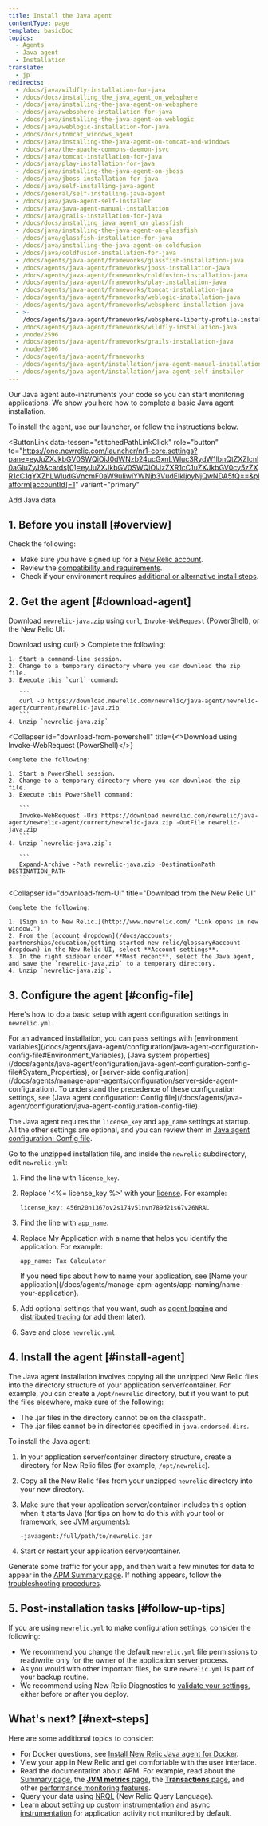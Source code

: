 ```yaml
---
title: Install the Java agent
contentType: page
template: basicDoc
topics:
  - Agents
  - Java agent
  - Installation
translate:
  - jp
redirects:
  - /docs/java/wildfly-installation-for-java
  - /docs/docs/installing_the_java_agent_on_websphere
  - /docs/java/installing-the-java-agent-on-websphere
  - /docs/java/websphere-installation-for-java
  - /docs/java/installing-the-java-agent-on-weblogic
  - /docs/java/weblogic-installation-for-java
  - /docs/docs/tomcat_windows_agent
  - /docs/java/installing-the-java-agent-on-tomcat-and-windows
  - /docs/java/the-apache-commons-daemon-jsvc
  - /docs/java/tomcat-installation-for-java
  - /docs/java/play-installation-for-java
  - /docs/java/installing-the-java-agent-on-jboss
  - /docs/java/jboss-installation-for-java
  - /docs/java/self-installing-java-agent
  - /docs/general/self-installing-java-agent
  - /docs/java/java-agent-self-installer
  - /docs/java/java-agent-manual-installation
  - /docs/java/grails-installation-for-java
  - /docs/docs/installing_java_agent_on_glassfish
  - /docs/java/installing-the-java-agent-on-glassfish
  - /docs/java/glassfish-installation-for-java
  - /docs/java/installing-the-java-agent-on-coldfusion
  - /docs/java/coldfusion-installation-for-java
  - /docs/agents/java-agent/frameworks/glassfish-installation-java
  - /docs/agents/java-agent/frameworks/jboss-installation-java
  - /docs/agents/java-agent/frameworks/coldfusion-installation-java
  - /docs/agents/java-agent/frameworks/play-installation-java
  - /docs/agents/java-agent/frameworks/tomcat-installation-java
  - /docs/agents/java-agent/frameworks/weblogic-installation-java
  - /docs/agents/java-agent/frameworks/websphere-installation-java
  - >-
    /docs/agents/java-agent/frameworks/websphere-liberty-profile-installation-java
  - /docs/agents/java-agent/frameworks/wildfly-installation-java
  - /node/2596
  - /docs/agents/java-agent/frameworks/grails-installation-java
  - /node/2306
  - /docs/agents/java-agent/frameworks
  - /docs/agents/java-agent/installation/java-agent-manual-installation
  - /docs/agents/java-agent/installation/java-agent-self-installer
---
```


Our Java agent auto-instruments your code so you can start monitoring applications. We show you here how to complete a basic Java agent installation.

To install the agent, use our launcher, or follow the instructions below.

<ButtonLink
  data-tessen="stitchedPathLinkClick"
  role="button"
  to="https://one.newrelic.com/launcher/nr1-core.settings?pane=eyJuZXJkbGV0SWQiOiJ0dWNzb24ucGxnLWluc3RydW1lbnQtZXZlcnl0aGluZyJ9&cards[0]=eyJuZXJkbGV0SWQiOiJzZXR1cC1uZXJkbGV0cy5zZXR1cC1qYXZhLWludGVncmF0aW9uIiwiYWNjb3VudElkIjoyNjQwNDA5fQ==&platform[accountId]=1"
  variant="primary"
>
  Add Java data
</ButtonLink>

## 1. Before you install [#overview]

Check the following:

* Make sure you have signed up for a [New Relic account](/docs/accounts-partnerships/accounts/account-setup/creating-your-new-relic-account).
* Review the [compatibility and requirements](/docs/agents/java-agent/getting-started/compatibility-requirements-java-agent).
* Check if your environment requires [additional or alternative install steps](/docs/agents/java-agent/additional-installation).

## 2. Get the agent [#download-agent]

Download `newrelic-java.zip` using `curl`, `Invoke-WebRequest` (PowerShell), or the New Relic UI:

<CollapserGroup>
  <Collapser
    id="download-from-curl"
    title={<>Download using <InlineCode>curl</InlineCode></>}
  >
    Complete the following:

    1. Start a command-line session.
    2. Change to a temporary directory where you can download the zip file.
    3. Execute this `curl` command:

       ```
       curl -O https://download.newrelic.com/newrelic/java-agent/newrelic-agent/current/newrelic-java.zip
       ```
    4. Unzip `newrelic-java.zip`
  </Collapser>

  <Collapser
    id="download-from-powershell"
    title={<>Download using <InlineCode>Invoke-WebRequest</InlineCode> (PowerShell)</>}
  >
    Complete the following:

    1. Start a PowerShell session.
    2. Change to a temporary directory where you can download the zip file.
    3. Execute this PowerShell command:

       ```
       Invoke-WebRequest -Uri https://download.newrelic.com/newrelic/java-agent/newrelic-agent/current/newrelic-java.zip -OutFile newrelic-java.zip
       ```
    4. Unzip `newrelic-java.zip`:

       ```
       Expand-Archive -Path newrelic-java.zip -DestinationPath DESTINATION_PATH
       ```
  </Collapser>

  <Collapser
    id="download-from-UI"
    title="Download from the New Relic UI"
  >
    Complete the following:

    1. [Sign in to New Relic.](http://www.newrelic.com/ "Link opens in new window.")
    2. From the [account dropdown](/docs/accounts-partnerships/education/getting-started-new-relic/glossary#account-dropdown) in the New Relic UI, select **Account settings**.
    3. In the right sidebar under **Most recent**, select the Java agent, and save the `newrelic-java.zip` to a temporary directory.
    4. Unzip `newrelic-java.zip`.
  </Collapser>
</CollapserGroup>

## 3. Configure the agent [#config-file]

Here's how to do a basic setup with agent configuration settings in `newrelic.yml`.

<Callout variant="tip">
  For an advanced installation, you can pass settings with [environment variables](/docs/agents/java-agent/configuration/java-agent-configuration-config-file#Environment_Variables), [Java system properties](/docs/agents/java-agent/configuration/java-agent-configuration-config-file#System_Properties), or [server-side configuration](/docs/agents/manage-apm-agents/configuration/server-side-agent-configuration). To understand the precedence of these configuration settings, see [Java agent configuration: Config file](/docs/agents/java-agent/configuration/java-agent-configuration-config-file).
</Callout>

The Java agent requires the `license_key` and `app_name` settings at startup. All the other settings are optional, and you can review them in [Java agent configuration: Config file](/docs/agents/java-agent/configuration/java-agent-configuration-config-file).

Go to the unzipped installation file, and inside the `newrelic` subdirectory, edit `newrelic.yml`:

1. Find the line with `license_key`.
2. Replace '&lt;%= license_key %>' with your [license](/docs/accounts/install-new-relic/account-setup/license-key). For example:

   ```
   license_key: 456n20n1367ov2s174v51nvn789d21s67v26NRAL
   ```
3. Find the line with `app_name`.
4. Replace My Application with a name that helps you identify the application. For example:

   ```
   app_name: Tax Calculator
   ```

   <Callout variant="tip">
     If you need tips about how to name your application, see [Name your application](/docs/agents/manage-apm-agents/app-naming/name-your-application).
   </Callout>
5. Add optional settings that you want, such as [agent logging](/docs/agents/java-agent/configuration/java-agent-configuration-config-file#Logging-Configuration) and [distributed tracing](/docs/agents/java-agent/configuration/java-agent-configuration-config-file#ev-NEW_RELIC_DISTRIBUTED_TRACING_ENABLED) (or add them later).
6. Save and close `newrelic.yml`.

## 4. Install the agent [#install-agent]

The Java agent installation involves copying all the unzipped New Relic files into the directory structure of your application server/container. For example, you can create a `/opt/newrelic` directory, but if you want to put the files elsewhere, make sure of the following:

* The .jar files in the directory cannot be on the classpath.
* The .jar files cannot be in directories specified in `java.endorsed.dirs`.

To install the Java agent:

1. In your application server/container directory structure, create a directory for New Relic files (for example, `/opt/newrelic`).
2. Copy all the New Relic files from your unzipped `newrelic` directory into your new directory.
3. Make sure that your application server/container includes this option when it starts Java (for tips on how to do this with your tool or framework, see [JVM arguments](/docs/agents/java-agent/installation/start-java-agent-jvm-switch)):

   ```
   -javaagent:/full/path/to/newrelic.jar
   ```
4. Start or restart your application server/container.

Generate some traffic for your app, and then wait a few minutes for data to appear in the [APM Summary page](/docs/applications-menu/applications-overview). If nothing appears, follow the [troubleshooting procedures](/docs/agents/java-agent/troubleshooting/no-data-appears-java).

## 5. Post-installation tasks [#follow-up-tips]

If you are using `newrelic.yml` to make configuration settings, consider the following:

* We recommend you change the default `newrelic.yml` file permissions to read/write only for the owner of the application server process.
* As you would with other important files, be sure `newrelic.yml` is part of your backup routine.
* We recommend using New Relic Diagnostics to [validate your settings](https://docs.newrelic.com/docs/using-new-relic/cross-product-functions/troubleshooting/new-relic-diagnostics#h2-validate-your-config-file-settings), either before or after you deploy.

## What's next? [#next-steps]

Here are some additional topics to consider:

* For Docker questions, see [Install New Relic Java agent for Docker](/docs/agents/java-agent/additional-installation/install-new-relic-java-agent-docker).
* View your app in New Relic and get comfortable with the user interface.
* Read the documentation about APM. For example, read about the [Summary page](/docs/apm/applications-menu/monitoring/apm-overview-page), the [**JVM metrics** page](/docs/agents/java-agent/features/jvm-metrics-page), the [**Transactions** page](/docs/apm/applications-menu/monitoring/transactions-page), and other [performance monitoring features](/docs/apm).
* Query your data using [NRQL](/docs/query-data/nrql-new-relic-query-language/getting-started/introduction-nrql) (New Relic Query Language).
* Learn about setting up [custom instrumentation](/docs/agents/java-agent/custom-instrumentation) and [async instrumentation](/docs/agents/java-agent/async-instrumentation) for application activity not monitored by default.
